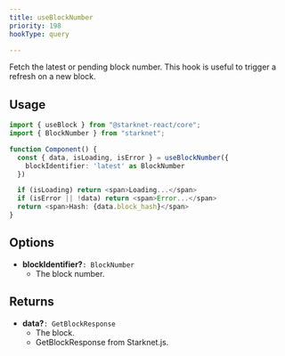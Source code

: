 ```yaml
---
title: useBlockNumber
priority: 198
hookType: query

---
```


Fetch the latest or pending block number.
This hook is useful to trigger a refresh on a new block.

## Usage

```ts
import { useBlock } from "@starknet-react/core";
import { BlockNumber } from "starknet";

function Component() {
  const { data, isLoading, isError } = useBlockNumber({
    blockIdentifier: 'latest' as BlockNumber
  })

  if (isLoading) return <span>Loading...</span>
  if (isError || !data) return <span>Error...</span>
  return <span>Hash: {data.block_hash}</span>
}
```

## Options
 * __blockIdentifier?__`: BlockNumber`
    - The block number.

## Returns
 * __data?__`: GetBlockResponse`
    - The block.
    - GetBlockResponse from Starknet.js.